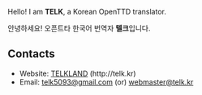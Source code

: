 Hello!
I am '''TELK''', a Korean OpenTTD translator.

안녕하세요!
오픈트타 한국어 번역자 '''텔크'''입니다.


== Contacts ==
* Website: [http://telk.kr TELKLAND] (http://telk.kr)
* Email: [mailto:telk5093@gmail.com telk5093@gmail.com] (or) [mailto:webmaster@telk.kr webmaster@telk.kr]